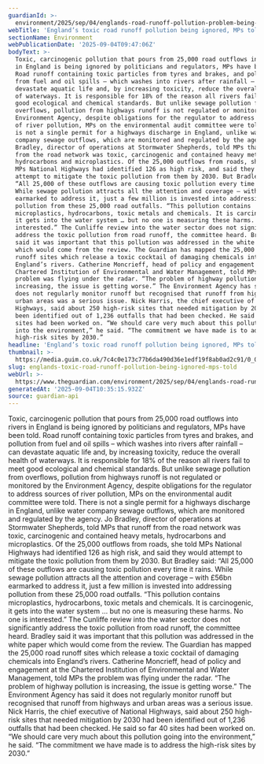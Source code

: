 ```yaml
---
guardianId: >-
  environment/2025/sep/04/englands-road-runoff-pollution-problem-being-ignored-mps-told
webTitle: 'England’s toxic road runoff pollution being ignored, MPs told'
sectionName: Environment
webPublicationDate: '2025-09-04T09:47:06Z'
bodyText: >-
  Toxic, carcinogenic pollution that pours from 25,000 road outflows into rivers
  in England is being ignored by politicians and regulators, MPs have been told.
  Road runoff containing toxic particles from tyres and brakes, and pollution
  from fuel and oil spills – which washes into rivers after rainfall – can
  devastate aquatic life and, by increasing toxicity, reduce the overall health
  of waterways. It is responsible for 18% of the reason all rivers fail to meet
  good ecological and chemical standards. But unlike sewage pollution from
  overflows, pollution from highways runoff is not regulated or monitored by the
  Environment Agency, despite obligations for the regulator to address sources
  of river pollution, MPs on the environmental audit committee were told. There
  is not a single permit for a highways discharge in England, unlike water
  company sewage outflows, which are monitored and regulated by the agency. Jo
  Bradley, director of operations at Stormwater Shepherds, told MPs that runoff
  from the road network was toxic, carcinogenic and contained heavy metals,
  hydrocarbons and microplastics. Of the 25,000 outflows from roads, she told
  MPs National Highways had identified 126 as high risk, and said they would
  attempt to mitigate the toxic pollution from them by 2030. But Bradley said:
  “All 25,000 of these outflows are causing toxic pollution every time it rains.
  While sewage pollution attracts all the attention and coverage – with £56bn
  earmarked to address it, just a few million is invested into addressing
  pollution from these 25,000 road outfalls. “This pollution contains
  microplastics, hydrocarbons, toxic metals and chemicals. It is carcinogenic,
  it gets into the water system … but no one is measuring these harms. No one is
  interested.” The Cunliffe review into the water sector does not significantly
  address the toxic pollution from road runoff, the committee heard. Bradley
  said it was important that this pollution was addressed in the white paper
  which would come from the review. The Guardian has mapped the 25,000 road
  runoff sites which release a toxic cocktail of damaging chemicals into
  England’s rivers. Catherine Moncrieff, head of policy and engagement at the
  Chartered Institution of Environmental and Water Management, told MPs the
  problem was flying under the radar. “The problem of highway pollution is
  increasing, the issue is getting worse.” The Environment Agency has said it
  does not regularly monitor runoff but recognised that runoff from highways and
  urban areas was a serious issue. Nick Harris, the chief executive of National
  Highways, said about 250 high-risk sites that needed mitigation by 2030 had
  been identified out of 1,236 outfalls that had been checked. He said so far 40
  sites had been worked on. “We should care very much about this pollution going
  into the environment,” he said. “The commitment we have made is to address the
  high-risk sites by 2030.”
headline: 'England’s toxic road runoff pollution being ignored, MPs told'
thumbnail: >-
  https://media.guim.co.uk/7c4c0e173c77b6da490d36e1edf19f8ab0ad2c91/0_0_4159_3327/500.jpg
slug: englands-toxic-road-runoff-pollution-being-ignored-mps-told
webUrl: >-
  https://www.theguardian.com/environment/2025/sep/04/englands-road-runoff-pollution-problem-being-ignored-mps-told
generatedAt: '2025-09-04T10:35:15.932Z'
source: guardian-api
---
```

Toxic, carcinogenic pollution that pours from 25,000 road outflows into rivers in England is being ignored by politicians and regulators, MPs have been told. Road runoff containing toxic particles from tyres and brakes, and pollution from fuel and oil spills – which washes into rivers after rainfall – can devastate aquatic life and, by increasing toxicity, reduce the overall health of waterways. It is responsible for 18% of the reason all rivers fail to meet good ecological and chemical standards. But unlike sewage pollution from overflows, pollution from highways runoff is not regulated or monitored by the Environment Agency, despite obligations for the regulator to address sources of river pollution, MPs on the environmental audit committee were told. There is not a single permit for a highways discharge in England, unlike water company sewage outflows, which are monitored and regulated by the agency. Jo Bradley, director of operations at Stormwater Shepherds, told MPs that runoff from the road network was toxic, carcinogenic and contained heavy metals, hydrocarbons and microplastics. Of the 25,000 outflows from roads, she told MPs National Highways had identified 126 as high risk, and said they would attempt to mitigate the toxic pollution from them by 2030. But Bradley said: “All 25,000 of these outflows are causing toxic pollution every time it rains. While sewage pollution attracts all the attention and coverage – with £56bn earmarked to address it, just a few million is invested into addressing pollution from these 25,000 road outfalls. “This pollution contains microplastics, hydrocarbons, toxic metals and chemicals. It is carcinogenic, it gets into the water system … but no one is measuring these harms. No one is interested.” The Cunliffe review into the water sector does not significantly address the toxic pollution from road runoff, the committee heard. Bradley said it was important that this pollution was addressed in the white paper which would come from the review. The Guardian has mapped the 25,000 road runoff sites which release a toxic cocktail of damaging chemicals into England’s rivers. Catherine Moncrieff, head of policy and engagement at the Chartered Institution of Environmental and Water Management, told MPs the problem was flying under the radar. “The problem of highway pollution is increasing, the issue is getting worse.” The Environment Agency has said it does not regularly monitor runoff but recognised that runoff from highways and urban areas was a serious issue. Nick Harris, the chief executive of National Highways, said about 250 high-risk sites that needed mitigation by 2030 had been identified out of 1,236 outfalls that had been checked. He said so far 40 sites had been worked on. “We should care very much about this pollution going into the environment,” he said. “The commitment we have made is to address the high-risk sites by 2030.”
